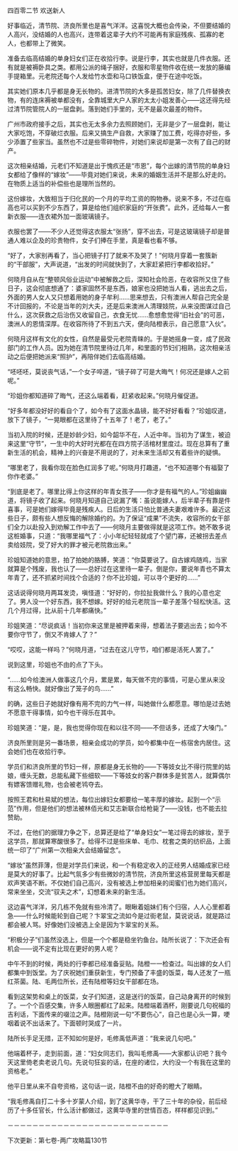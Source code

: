 

四百零二节 欢送新人

好事临近，清节院、济良所里也是喜气洋洋。这喜悦大概也会传染，不但要结婚的人高兴，没结婚的人也高兴，连带着这辈子大约不可能再有家庭残疾、孤寡的老人，也都带上了微笑。

准备去临高结婚的单身妇女们正在收拾行李。说是行李，其实也就是几件衣服。还有就是被褥卧具之类。都用公派的绳子捆好，衣服和零星物件收在统一发放的藤编手提箱里。元老院还每个人发给竹水壶和马口铁饭盒，便于在途中吃饭。

其实她们原本几乎都是身无长物的。进清节院的大多是孤苦妇女，除了几件替换衣物，有的连床褥被单都没有，全靠城里大户人家的太太小姐发善心――这还得先经过清节院管院人的一层盘剥。落到她们手里的，无不是最次最差的物件。

广州市政府接手之后，其实也无太多余力去照顾她们，无非是少了一层盘剥，能让大家吃饱，不穿破烂衣服。后来又搞生产自救，大家赚了加工费，吃得亦好些，多少添置了些家当。虽然也不过是些零碎物件，对她们来说却是第一次有了自己的财产。

这次相亲结婚，元老们不知道是出于愧疚还是“市恩”，每个出嫁的清节院的单身妇女都给了像样的“嫁妆”――毕竟对她们来说，未来的婚姻生活并不是那么好走的。在物质上适当的补偿些也是理所当然的。

这份嫁妆，大致相当于归化民的一个月的平均工资的购物券。说来不多，不过在临高也可以买到不少东西了，算是给他们组织家庭的“开张费”。此外，还给每人一套新衣服――连衣裙外加一面玻璃镜子。

衣服也罢了――不少人还觉得这衣服太“张扬”，穿不出去，可是这玻璃镜子却是普通人难以企及的珍贵物件，女子们捧在手里，真是看也看不够。

“好了，大家别再看了，当心把镜子打了就来不及哭了！”何晓月穿着一套簇新的“干部服”，大声说道，“出发的时间就快到了，大家赶紧把行李都收拾好。”

何晓月自从在“整顿风俗业运动”中被解救之后，深知社会险恶，在收容所又住了些日子，这会彻底想通了：婆家固然不是东西，娘家也没把她当人看，逃出去之后，外面的男人女人又只想着用她的身子牟利……思来想去，只有澳洲人帮自己完全是不计回报的，不论是当年的刘大夫，还是后来澳洲人清理妓院，从来没图谋过自己什么，这次获救之后治伤又收留自己，衣食无忧……愈想愈觉得“旧社会”的可恶，澳洲人的恩情深厚。在收容所待了不到五六天，便向陆橙表示，自己愿意“入伙”。

何晓月这样有文化的女性，自然是最受元老院青睐的。于是她摇身一变，成了民政部门的工作人员。因为她在清节院里待过几年，和里面的节妇们相熟，这次相亲活动之后便把她派来“照护”，再陪伴她们去临高结婚。

“呸呸呸，莫说丧气话，”一个女子啐道，“镜子碎了可是大晦气！何况还是嫁人之前呢。”

“珍姐你都知道碎了晦气，还这么端着看，赶紧收起来。”何晓月催促道。

“好多年都没好好的看自个了，如今有了这面水晶镜，能不好好看看？”珍姐叹道，放下了镜子，“一晃眼都在这里待了十五年了！老了，老了。”

当初入院的时候，还是妙龄少妇，如今韶华不在，人近中年。当初为了谋生，被迫来这里“守节”，一生中的大好时光都在在四方院子活棺材里度过。现在总算有了重新生活的机会，精神上的兴奋是不用说的了，对未来生活却又有着些许的疑惧。

“哪里老了，我看你现在脸色红润多了呢。”何晓月打趣道，“也不知道哪个有福娶了你作老婆。”

“到底是老了。哪里比得上你这样的年青女孩子――你才是有福气的人。”珍姐幽幽道，将镜子收了起来。何晓月知道自己说漏了嘴：虽说能嫁人，后半辈子有靠是件喜事，可是她们嫁得毕竟是残疾人。日后的生活只怕比普通夫妻艰难许多。最近这些日子，颇有些人想反悔的解除婚约的。为了保证“成果”不流失，收容所的女干部们全力以赴投入到劝解工作中去了――何晓月主要做得就是这项工作。她不敢多说这桩婚事，只道：“我哪里福气了：小小年纪轻轻就成了个望门寡，还被拐去差点卖给妓院，受了好大的罪才被元老院救出来。”

珍姐知道她的意思，拍了拍她的胳膊，笑道：“你莫要说了。自古嫁鸡随鸡，当家就算是个残废，我也认了――总好过在这里待一辈子。倒是你，要说年青也不算太年青了，还不抓紧时间找个合适的？你不比珍姐，可以寻个更好的……”

这话说得何晓月两耳发烫，嗔怪道：“好好的，你拉扯我做什么？我的心意也定了。男人没一个好东西，我不想嫁。好好的给元老院当一辈子差落个轻松快活。这几个月过得，比从前十几年都痛快。”

珍姐笑道：“尽说疯话！当初你来这里是被押着来得，想着法子要逃出去；如今不要你守节了，倒又不肯嫁人了？”

“哎哎，这能一样吗？”何晓月道，“过去在这儿守节，咱们都是活死人罢了。”

说到这里，珍姐也不由的点了下头。

“……如今给澳洲人做事这几个月，累是累，每天做不完的事情，可是心里从来没有这么畅快。就好像出了笼子的鸟……”

的确，这些日子她就好像有用不完的力气一样，叫她做什么都愿意。哪怕是过去她不愿意干得事情，如今也干得乐在其中。

珍姐笑道：“是，是，我也觉得你现在和以往不同――不但话多，还成了大嗓门。”

济良所里则是另一番场景，相亲会成功的学员，如今都集中在一栋宿舍内居住。这会她们也在收拾行李。

学员们和济良所里的节妇一样，原都是身无长物的――下等妓女比不得行院里的姑娘，缠头无数，总能私藏下些细软――下等妓女的客户群体多是贫苦人，就算偶尔有嫖客馈赠礼物，也会被老鸨夺去。

按照王君和杜易斌的想法，每位出嫁妇女都要给一笔丰厚的嫁妆。起到一个“示范”作用，但是他们的想法被林佰光和艾志新联合给枪毙了――没钱，也不能去拉赞助。

不过，在他们的据理力争之下，总算还是给了“单身妇女”一笔过得去的嫁妆，至于这学员，那就算寒酸很多了。给得不过是些床单、毛巾、枕套之类的纺织品，上面统一印了“广州第一次相亲大会结婚留念”。

“嫁妆”虽然菲薄，但是对学员们来说，和一个有稳定收入的正经男人结婚成家已经是莫大的好事了。比起气氛多少有些微妙的清节院，济良所里这栋营房里每天都是欢声笑语不断。不仅她们自己高兴，没有被选上参加相亲的闺蜜们也为她们高兴，常来坐坐，交流“驭夫之术”，幻想着未来的新生活。

这边喜气洋洋，另几栋不免就有些冷清了。眼瞅着姐妹们有个归宿，人人心里都着急――什么时候能轮到自己呢？卞翠宝之流如今是过街老鼠，莫说说话，就是路过都会被人骂。好像她们没被选上全是因为卞翠宝的关系。

“积极分子”们虽然没选上，但是一个个都是稳坐钓鱼台。陆所长说了：下次还会有机会――说不定有比现在更好的男人呢？

中午不到的时候，两处的行李都已经准备妥贴。陆橙一一检查过。叫出嫁的女人们都集中到饭堂。为了庆祝她们重获新生，专门预备了丰盛的饭菜，每人还发了一瓶红茶菌。陆、毛两位所长，还有陆橙等妇女干部都在场。

看到这架势和桌上的饭菜，女子们知道，这是送行的饭菜，自己动身离开的时候到了。一个个百感交集，许多人眼圈都红了起来。陆橙端着酒杯，刚要说几句祝福的吉利话，下面传来的啜泣之声。陆橙刚说一句“不要伤心”，自己也是心头一算，哽咽着说不出话来了。下面顿时哭成了一片。

陆所长手足无措，正不知如何是好，毛修禹低声道：“我来说几句吧。”

他端着杯子，走到前面，道：“妇女同志们，我叫毛修禹――大家都认识吧？我今天这里倚老卖老说几句。先说句狂妄的话，在座的诸位，大约没一个有我在这里的资格老。”

他平日里从来不自夸资格，这句话一说，陆橙不由的好奇的瞪大了眼睛。

“我毛修禹自打二十多十岁蒙人介绍，到了这黄华寺，干了三十年的杂役，前后经历了十多任官长，什么活计都做过，这黄华寺里的世情百态，样样都见识到。”

－－－－－－－－－－－－－－－－－－－－－－－－－－

下次更新：第七卷-两广攻略篇130节

